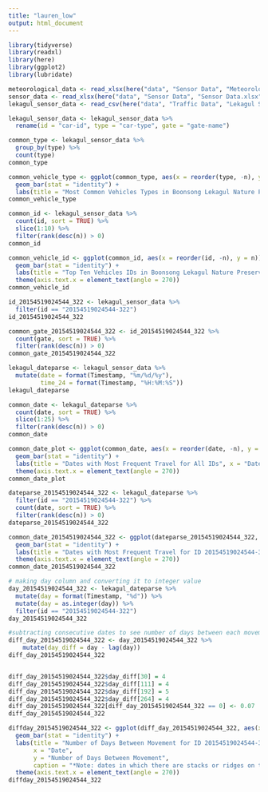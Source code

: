```yaml
---
title: "lauren_low"
output: html_document
---
```


```r
library(tidyverse)
library(readxl)
library(here)
library(ggplot2)
library(lubridate)
```

```r
meteorological_data <- read_xlsx(here("data", "Sensor Data", "Meteorological Data.xlsx"))
sensor_data <- read_xlsx(here("data", "Sensor Data", "Sensor Data.xlsx"))
lekagul_sensor_data <- read_csv(here("data", "Traffic Data", "Lekagul Sensor Data.csv"))
```

```r
lekagul_sensor_data <- lekagul_sensor_data %>%
  rename(id = "car-id", type = "car-type", gate = "gate-name")
```


```r
common_type <- lekagul_sensor_data %>%
  group_by(type) %>%
  count(type)
common_type

common_vehicle_type <- ggplot(common_type, aes(x = reorder(type, -n), y = n)) +
  geom_bar(stat = "identity") +
  labs(title = "Most Common Vehicles Types in Boonsong Lekagul Nature Preserve", x = "Vehicle Type", y = "Number of Vehicles")
common_vehicle_type
```

```r
common_id <- lekagul_sensor_data %>%
  count(id, sort = TRUE) %>%
  slice(1:10) %>%
  filter(rank(desc(n)) > 0)
common_id

common_vehicle_id <- ggplot(common_id, aes(x = reorder(id, -n), y = n))+
  geom_bar(stat = "identity") +
  labs(title = "Top Ten Vehicles IDs in Boonsong Lekagul Nature Preserve", x = "Vehicle ID", y = "Number of Vehicles") + 
  theme(axis.text.x = element_text(angle = 270))
common_vehicle_id
```

```r
id_20154519024544_322 <- lekagul_sensor_data %>%
  filter(id == "20154519024544-322")
id_20154519024544_322
```

```r
common_gate_20154519024544_322 <- id_20154519024544_322 %>%
  count(gate, sort = TRUE) %>%
  filter(rank(desc(n)) > 0)
common_gate_20154519024544_322
```

```r
lekagul_dateparse <- lekagul_sensor_data %>%
  mutate(date = format(Timestamp, "%m/%d/%y"),
         time_24 = format(Timestamp, "%H:%M:%S"))
lekagul_dateparse
```

```r
common_date <- lekagul_dateparse %>%
  count(date, sort = TRUE) %>%
  slice(1:25) %>%
  filter(rank(desc(n)) > 0)
common_date

common_date_plot <- ggplot(common_date, aes(x = reorder(date, -n), y = n))+
  geom_bar(stat = "identity") +
  labs(title = "Dates with Most Frequent Travel for All IDs", x = "Date", y = "Number of Locations Visited") + 
  theme(axis.text.x = element_text(angle = 270))
common_date_plot
```

```r
dateparse_20154519024544_322 <- lekagul_dateparse %>%
  filter(id == "20154519024544-322") %>%
  count(date, sort = TRUE) %>%
  filter(rank(desc(n)) > 0)
dateparse_20154519024544_322

common_date_20154519024544_322 <- ggplot(dateparse_20154519024544_322, aes(x = reorder(date, -n), y = n))+
  geom_bar(stat = "identity") +
  labs(title = "Dates with Most Frequent Travel for ID 20154519024544-322", x = "Date", y = "Number of Locations Visited") + 
  theme(axis.text.x = element_text(angle = 270))
common_date_20154519024544_322
```

```r
# making day column and converting it to integer value
day_20154519024544_322 <- lekagul_dateparse %>%
  mutate(day = format(Timestamp, "%d")) %>%
  mutate(day = as.integer(day)) %>%
  filter(id == "20154519024544-322") 
day_20154519024544_322

#subtracting consecutive dates to see number of days between each movement
diff_day_20154519024544_322 <- day_20154519024544_322 %>%
    mutate(day_diff = day - lag(day))
diff_day_20154519024544_322


diff_day_20154519024544_322$day_diff[30] = 4
diff_day_20154519024544_322$day_diff[111] = 4
diff_day_20154519024544_322$day_diff[192] = 5
diff_day_20154519024544_322$day_diff[264] = 4
diff_day_20154519024544_322[diff_day_20154519024544_322 == 0] <- 0.07
diff_day_20154519024544_322

diffday_20154519024544_322 <- ggplot(diff_day_20154519024544_322, aes(x = date, y = day_diff))+
  geom_bar(stat = "identity") +
  labs(title = "Number of Days Between Movement for ID 20154519024544-322", 
       x = "Date", 
       y = "Number of Days Between Movement",
       caption = "*Note: dates in which there are stacks or ridges on the bar indicate that vehicle ID 20154519024544-322 \n triggered sensors in multiple locations during that day") + 
  theme(axis.text.x = element_text(angle = 270)) 
diffday_20154519024544_322
```


